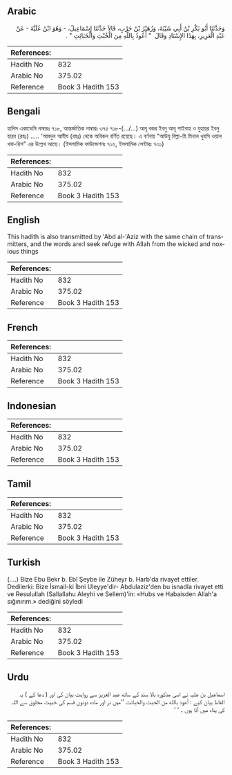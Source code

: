 ## Arabic


<div dir="rtl" lang="ar" style={{fontSize:'larger',backgroundColor:'#f8f9fa',padding:20}}>
وَحَدَّثَنَا أَبُو بَكْرِ بْنُ أَبِي شَيْبَةَ، وَزُهَيْرُ بْنُ حَرْبٍ، قَالاَ حَدَّثَنَا إِسْمَاعِيلُ، - وَهُوَ ابْنُ عُلَيَّةَ - عَنْ عَبْدِ الْعَزِيزِ، بِهَذَا الإِسْنَادِ وَقَالَ ‏ "‏ أَعُوذُ بِاللَّهِ مِنَ الْخُبْثِ وَالْخَبَائِثِ ‏"‏ ‏.‏
</div>
<div style={{backgroundColor:'#f8f9fa',padding:20, marginBottom: 10}}><table> <thead> <tr> <th>References:</th> <th></th> </tr> </thead> <tbody><tr><td>Hadith No</td><td>832</td></tr><tr><td>Arabic No</td><td>375.02</td></tr><tr><td>Reference</td><td>Book 3 Hadith 153</td></tr></tbody></table></div>

## Bengali


<div dir="ltr" lang="bn" style={{fontSize:'larger',backgroundColor:'#f8f9fa',padding:20}}>
হাদিস একাডেমি নাম্বারঃ ৭১৮, আন্তর্জাতিক নাম্বারঃ ৩৭৫ ৭১৮-(.../...) আবূ বকর ইবনু আবূ শাইবাহ ও যুহায়র ইবনু হারব (রহঃ) ..... 'আবদুল আযীয (রহঃ) থেকে অবিকল বর্ণিত রয়েছে। এ বর্ণনায় "আউযু বিল্লা-হি মিনাল খুবসি ওয়াল খবা-য়িস" এর উল্লেখ আছে। (ইসলামিক ফাউন্ডেশনঃ ৭১৬, ইসলামিক সেন্টারঃ ৭৩১)
</div>
<div style={{backgroundColor:'#f8f9fa',padding:20, marginBottom: 10}}><table> <thead> <tr> <th>References:</th> <th></th> </tr> </thead> <tbody><tr><td>Hadith No</td><td>832</td></tr><tr><td>Arabic No</td><td>375.02</td></tr><tr><td>Reference</td><td>Book 3 Hadith 153</td></tr></tbody></table></div>

## English


<div dir="ltr" lang="en" style={{fontSize:'larger',backgroundColor:'#f8f9fa',padding:20}}>
This hadith is also transmitted by 'Abd al-'Aziz with the same chain of transmitters, and the words are:I seek refuge with Allah from the wicked and noxious things
</div>
<div style={{backgroundColor:'#f8f9fa',padding:20, marginBottom: 10}}><table> <thead> <tr> <th>References:</th> <th></th> </tr> </thead> <tbody><tr><td>Hadith No</td><td>832</td></tr><tr><td>Arabic No</td><td>375.02</td></tr><tr><td>Reference</td><td>Book 3 Hadith 153</td></tr></tbody></table></div>

## French


<div dir="ltr" lang="fr" style={{fontSize:'larger',backgroundColor:'#f8f9fa',padding:20}}>

</div>
<div style={{backgroundColor:'#f8f9fa',padding:20, marginBottom: 10}}><table> <thead> <tr> <th>References:</th> <th></th> </tr> </thead> <tbody><tr><td>Hadith No</td><td>832</td></tr><tr><td>Arabic No</td><td>375.02</td></tr><tr><td>Reference</td><td>Book 3 Hadith 153</td></tr></tbody></table></div>

## Indonesian


<div dir="ltr" lang="id" style={{fontSize:'larger',backgroundColor:'#f8f9fa',padding:20}}>

</div>
<div style={{backgroundColor:'#f8f9fa',padding:20, marginBottom: 10}}><table> <thead> <tr> <th>References:</th> <th></th> </tr> </thead> <tbody><tr><td>Hadith No</td><td>832</td></tr><tr><td>Arabic No</td><td>375.02</td></tr><tr><td>Reference</td><td>Book 3 Hadith 153</td></tr></tbody></table></div>

## Tamil


<div dir="ltr" lang="ta" style={{fontSize:'larger',backgroundColor:'#f8f9fa',padding:20}}>

</div>
<div style={{backgroundColor:'#f8f9fa',padding:20, marginBottom: 10}}><table> <thead> <tr> <th>References:</th> <th></th> </tr> </thead> <tbody><tr><td>Hadith No</td><td>832</td></tr><tr><td>Arabic No</td><td>375.02</td></tr><tr><td>Reference</td><td>Book 3 Hadith 153</td></tr></tbody></table></div>

## Turkish


<div dir="ltr" lang="tr" style={{fontSize:'larger',backgroundColor:'#f8f9fa',padding:20}}>
(….) Bize Ebu Bekr b. Ebî Şeybe ile Züheyr b. Harb'da rivayet ettiler. Dedilerki: Bize İsmail-ki İbni Uleyye'dir- Abdulaziz'den bu isnadla rivayet etti ve Resulullah (Sallallahu Aleyhi ve Sellem)'in: «Hubs ve Habaisden Allah'a sığınırım.» dediğini söyledi
</div>
<div style={{backgroundColor:'#f8f9fa',padding:20, marginBottom: 10}}><table> <thead> <tr> <th>References:</th> <th></th> </tr> </thead> <tbody><tr><td>Hadith No</td><td>832</td></tr><tr><td>Arabic No</td><td>375.02</td></tr><tr><td>Reference</td><td>Book 3 Hadith 153</td></tr></tbody></table></div>

## Urdu


<div dir="rtl" lang="ur" style={{fontSize:'larger',backgroundColor:'#f8f9fa',padding:20}}>
اسماعیل بن علیہ نے اسی مذکورہ بالا سند کے ساتھ عبد العزیز سے روایت بیان کی اور ( دعا کے ) یہ الفاظ بیان کیے : أعوذ بالله من الخبث والخبائث ’’میں نر اور مادہ دونوں قسم کی خبیث مخلوق سے اللہ کی پناہ میں آتا ہوں ۔ ‘ ‘
</div>
<div style={{backgroundColor:'#f8f9fa',padding:20, marginBottom: 10}}><table> <thead> <tr> <th>References:</th> <th></th> </tr> </thead> <tbody><tr><td>Hadith No</td><td>832</td></tr><tr><td>Arabic No</td><td>375.02</td></tr><tr><td>Reference</td><td>Book 3 Hadith 153</td></tr></tbody></table></div>